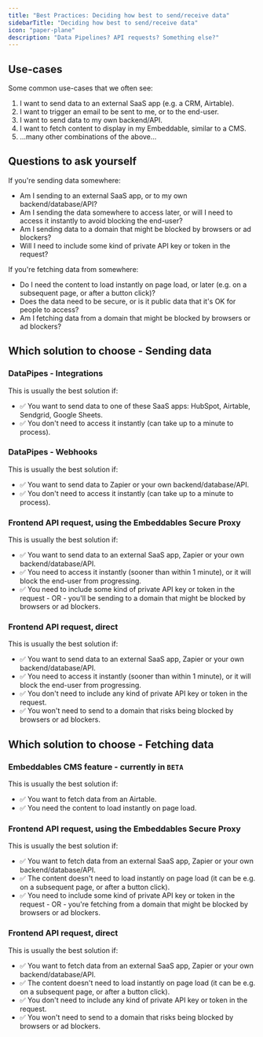 ```yaml
---
title: "Best Practices: Deciding how best to send/receive data"
sidebarTitle: "Deciding how best to send/receive data"
icon: "paper-plane"
description: "Data Pipelines? API requests? Something else?"
---
```


## Use-cases

Some common use-cases that we often see:

1. I want to send data to an external SaaS app (e.g. a CRM, Airtable).
2. I want to trigger an email to be sent to me, or to the end-user.
3. I want to send data to my own backend/API.
4. I want to fetch content to display in my Embeddable, similar to a CMS.
5. ...many other combinations of the above...

## Questions to ask yourself

If you're sending data somewhere:

- Am I sending to an external SaaS app, or to my own backend/database/API?
- Am I sending the data somewhere to access later, or will I need to access it instantly to avoid blocking the end-user?
- Am I sending data to a domain that might be blocked by browsers or ad blockers?
- Will I need to include some kind of private API key or token in the request?

If you're fetching data from somewhere:

- Do I need the content to load instantly on page load, or later (e.g. on a subsequent page, or after a button click)?
- Does the data need to be secure, or is it public data that it's OK for people to access?
- Am I fetching data from a domain that might be blocked by browsers or ad blockers?

## Which solution to choose - Sending data

### DataPipes - Integrations

This is usually the best solution if:

- ✅ You want to send data to one of these SaaS apps: HubSpot, Airtable, Sendgrid, Google Sheets.
- ✅ You don't need to access it instantly (can take up to a minute to process).

### DataPipes - Webhooks

This is usually the best solution if:

- ✅ You want to send data to Zapier or your own backend/database/API.
- ✅ You don't need to access it instantly (can take up to a minute to process).

### Frontend API request, using the Embeddables Secure Proxy

This is usually the best solution if:

- ✅ You want to send data to an external SaaS app, Zapier or your own backend/database/API.
- ✅ You need to access it instantly (sooner than within 1 minute), or it will block the end-user from progressing.
- ✅ You need to include some kind of private API key or token in the request - OR - you'll be sending to a domain that might be blocked by browsers or ad blockers.

### Frontend API request, direct

This is usually the best solution if:

- ✅ You want to send data to an external SaaS app, Zapier or your own backend/database/API.
- ✅ You need to access it instantly (sooner than within 1 minute), or it will block the end-user from progressing.
- ✅ You don't need to include any kind of private API key or token in the request.
- ✅ You won't need to send to a domain that risks being blocked by browsers or ad blockers.

## Which solution to choose - Fetching data

### Embeddables CMS feature - currently in `BETA`

This is usually the best solution if:

- ✅ You want to fetch data from an Airtable.
- ✅ You need the content to load instantly on page load.

### Frontend API request, using the Embeddables Secure Proxy

This is usually the best solution if:

- ✅ You want to fetch data from an external SaaS app, Zapier or your own backend/database/API.
- ✅ The content doesn't need to load instantly on page load (it can be e.g. on a subsequent page, or after a button click).
- ✅ You need to include some kind of private API key or token in the request - OR - you're fetching from a domain that might be blocked by browsers or ad blockers.

### Frontend API request, direct

This is usually the best solution if:

- ✅ You want to fetch data from an external SaaS app, Zapier or your own backend/database/API.
- ✅ The content doesn't need to load instantly on page load (it can be e.g. on a subsequent page, or after a button click).
- ✅ You don't need to include any kind of private API key or token in the request.
- ✅ You won't need to send to a domain that risks being blocked by browsers or ad blockers.
